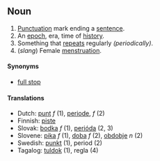 ==Noun==
# [[Punctuation]] mark ending a [[sentence]].
# An [[epoch]], era, time of [[history]].
# Something that [[repeats]] regularly ''(periodically)''.
# (''slang'') Female [[menstruation]].
====Synonyms====
*[[full stop]]

====Translations====

*Dutch: [[punt]] ''f'' (1), [[periode]], ''f'' (2)  
*Finnish: [[piste]]
*Slovak: [[bodka]] ''f'' (1), [[perióda]] (2, 3)
*Slovene: [[pika]] ''f'' (1), [[doba]] ''f'' (2), [[obdobje]] ''n'' (2)
*Swedish: [[punkt]] (1), period (2)
*Tagalog: [[tuldok]] (1), regla (4)

{{Punctuation}}